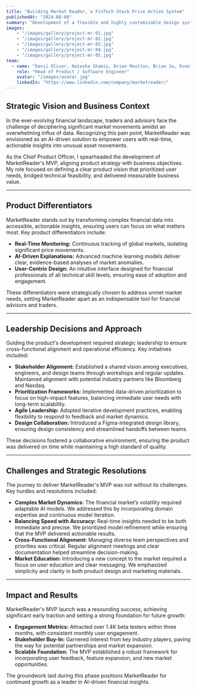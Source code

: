 ```yaml
---
title: "Building Market Reader, a FinTech Stock Price Action System"
publishedAt: "2024-08-08"
summary: "Development of a flexible and highly customizable design system using React.js + Express.js + Figma for product collaboration."
images:
    - "/images/gallery/project-mr-01.jpg"
    - "/images/gallery/project-mr-02.jpg"
    - "/images/gallery/project-mr-03.jpg"
    - "/images/gallery/project-mr-04.jpg"
    - "/images/gallery/project-mr-05.jpg"
team:
  - name: "Danii Oliver, Natasha Shamis, Brian Moulton, Brian Jo, Evan Schnidman, Web Beagle,"
    role: "Head of Product / Software Engineer"
    avatar: "/images/avatar.jpg"
    linkedIn: "https://www.linkedin.com/company/marketreader/"
---
```


## **Strategic Vision and Business Context**
In the ever-evolving financial landscape, traders and advisors face the challenge of deciphering significant market movements amidst an overwhelming influx of data. Recognizing this pain point, MarketReader was envisioned as an AI-driven solution to empower users with real-time, actionable insights into unusual asset movements. 

As the Chief Product Officer, I spearheaded the development of MarketReader's MVP, aligning product strategy with business objectives. My role focused on defining a clear product vision that prioritized user needs, bridged technical feasibility, and delivered measurable business value.

---

## **Product Differentiators**
MarketReader stands out by transforming complex financial data into accessible, actionable insights, ensuring users can focus on what matters most. Key product differentiators include:

- **Real-Time Monitoring:** Continuous tracking of global markets, isolating significant price movements.
- **AI-Driven Explanations:** Advanced machine learning models deliver clear, evidence-based analyses of market anomalies.
- **User-Centric Design:** An intuitive interface designed for financial professionals of all technical skill levels, ensuring ease of adoption and engagement.

These differentiators were strategically chosen to address unmet market needs, setting MarketReader apart as an indispensable tool for financial advisors and traders.

---

## **Leadership Decisions and Approach**
Guiding the product's development required strategic leadership to ensure cross-functional alignment and operational efficiency. Key initiatives included:

- **Stakeholder Alignment:** Established a shared vision among executives, engineers, and design teams through workshops and regular updates. Maintained alignment with potential industry partners like Bloomberg and Nasdaq.
- **Prioritization Frameworks:** Implemented data-driven prioritization to focus on high-impact features, balancing immediate user needs with long-term scalability.
- **Agile Leadership:** Adopted iterative development practices, enabling flexibility to respond to feedback and market dynamics.
- **Design Collaboration:** Introduced a Figma-integrated design library, ensuring design consistency and streamlined handoffs between teams.

These decisions fostered a collaborative environment, ensuring the product was delivered on time while maintaining a high standard of quality.

---

## **Challenges and Strategic Resolutions**
The journey to deliver MarketReader's MVP was not without its challenges. Key hurdles and resolutions included:

- **Complex Market Dynamics:** The financial market’s volatility required adaptable AI models. We addressed this by incorporating domain expertise and continuous model iteration.
- **Balancing Speed with Accuracy:** Real-time insights needed to be both immediate and precise. We prioritized model refinement while ensuring that the MVP delivered actionable results.
- **Cross-Functional Alignment:** Managing diverse team perspectives and priorities was critical. Regular alignment meetings and clear documentation helped streamline decision-making.
- **Market Education:** Introducing a new concept to the market required a focus on user education and clear messaging. We emphasized simplicity and clarity in both product design and marketing materials.

---

## **Impact and Results**
MarketReader's MVP launch was a resounding success, achieving significant early traction and setting a strong foundation for future growth:

- **Engagement Metrics:** Attracted over 1.4K beta testers within three months, with consistent monthly user engagement.  
- **Stakeholder Buy-In:** Garnered interest from key industry players, paving the way for potential partnerships and market expansion.  
- **Scalable Foundation:** The MVP established a robust framework for incorporating user feedback, feature expansion, and new market opportunities.  

The groundwork laid during this phase positions MarketReader for continued growth as a leader in AI-driven financial insights.

